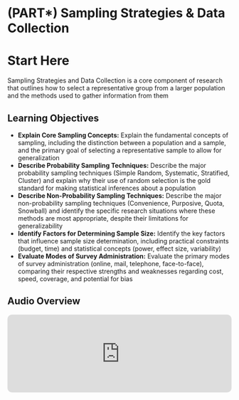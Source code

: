 # (PART\*) Sampling Strategies & Data Collection {-}

# Start Here {-}

Sampling Strategies and Data Collection is a core component of research that outlines how to select a representative group from a larger population and the methods used to gather information from them

## Learning Objectives {-}

*  **Explain Core Sampling Concepts:** Explain the fundamental concepts of sampling, including the distinction between a population and a sample, and the primary goal of selecting a representative sample to allow for generalization
*  **Describe Probability Sampling Techniques:** Describe the major probability sampling techniques (Simple Random, Systematic, Stratified, Cluster) and explain why their use of random selection is the gold standard for making statistical inferences about a population
*  **Describe Non-Probability Sampling Techniques:** Describe the major non-probability sampling techniques (Convenience, Purposive, Quota, Snowball) and identify the specific research situations where these methods are most appropriate, despite their limitations for generalizability
*  **Identify Factors for Determining Sample Size:** Identify the key factors that influence sample size determination, including practical constraints (budget, time) and statistical concepts (power, effect size, variability)
*  **Evaluate Modes of Survey Administration:** Evaluate the primary modes of survey administration (online, mail, telephone, face-to-face), comparing their respective strengths and weaknesses regarding cost, speed, coverage, and potential for bias

<div class="section level2 unnumbered">
  <h2 class="no-stick"><strong>Audio Overview</strong></h2>
  <center>
    <iframe allow="autoplay *; encrypted-media *; fullscreen *; clipboard-write" frameborder="0" height="175" style="width:100%;max-width:660px;overflow:hidden;border-radius:10px;" sandbox="allow-forms allow-popups allow-same-origin allow-scripts allow-storage-access-by-user-activation allow-top-navigation-by-user-activation" src="https://embed.podcasts.apple.com/us/podcast/sr-sampling-strategies-data-collection/id1780125002?i=1000718486852"></iframe>
  </center>
</div>